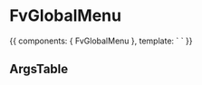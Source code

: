 
<Meta title="Molecules/FvGlobalMenu" component={FvGlobalMenu} />

# FvGlobalMenu

<Canvas>
  <Story name="Common" height="150px">
    {{
      components: { FvGlobalMenu },
      template: `<FvGlobalMenu
    >
    </FvGlobalMenu>`
    }}
  </Story>
</Canvas>

## ArgsTable

<ArgsTable of={FvGlobalMenu} />
